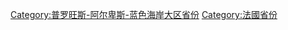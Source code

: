{{Commons cat|Vaucluse}}

[[Category:普罗旺斯-阿尔卑斯-蓝色海岸大区省份|Category:普罗旺斯-阿尔卑斯-蓝色海岸大区省份]]
[[Category:法國省份|Category:法國省份]]